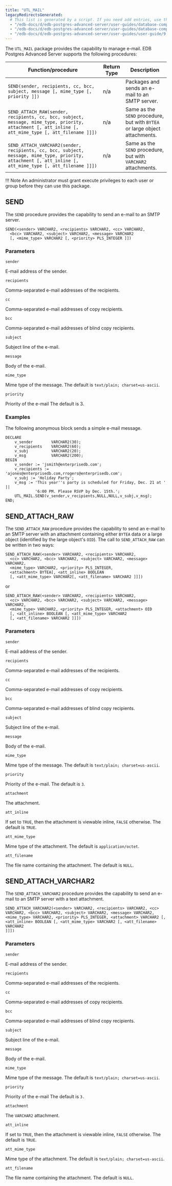 ```yaml
---
title: "UTL_MAIL"
legacyRedirectsGenerated:
  # This list is generated by a script. If you need add entries, use the `legacyRedirects` key.
  - "/edb-docs/d/edb-postgres-advanced-server/user-guides/database-compatibility-for-oracle-developers-built-in-package-guide/9.6/Database_Compatibility_for_Oracle_Developers_Built-in_Package_Guide.1.35.html"
  - "/edb-docs/d/edb-postgres-advanced-server/user-guides/database-compatibility-for-oracle-developers-guide/9.5/Database_Compatibility_for_Oracle_Developers_Guide.1.208.html"
  - "/edb-docs/d/edb-postgres-advanced-server/user-guides/user-guide/9.5/EDB_Postgres_Enterprise_Guide.1.166.html"
---
```


The `UTL_MAIL` package provides the capability to manage e-mail. EDB Postgres Advanced Server supports the following procedures:

| Function/procedure                                                                                                                                        | Return Type | Description                                                                 |
| --------------------------------------------------------------------------------------------------------------------------------------------------------- | ----------- | --------------------------------------------------------------------------- |
| `SEND(sender, recipients, cc, bcc, subject, message [, mime_type [, priority ]])`                                                                         | n/a         | Packages and sends an e-mail to an SMTP server.                             |
| `SEND_ATTACH_RAW(sender, recipients, cc, bcc, subject, message, mime_type, priority, attachment [, att_inline [, att_mime_type [, att_filename ]]])`      | n/a         | Same as the `SEND` procedure, but with `BYTEA` or large object attachments. |
| `SEND_ATTACH_VARCHAR2(sender, recipients, cc, bcc, subject, message, mime_type, priority, attachment [, att_inline [, att_mime_type [, att_filename ]]])` | n/a         | Same as the `SEND` procedure, but with `VARCHAR2` attachments.              |

!!! Note
    An administrator must grant execute privileges to each user or group before they can use this package.

## SEND

The `SEND` procedure provides the capability to send an e-mail to an SMTP server.

```text
SEND(<sender> VARCHAR2, <recipients> VARCHAR2, <cc> VARCHAR2,
  <bcc> VARCHAR2, <subject> VARCHAR2, <message> VARCHAR2
  [, <mime_type> VARCHAR2 [, <priority> PLS_INTEGER ]])
```

### Parameters

`sender`

 E-mail address of the sender.

`recipients`

 Comma-separated e-mail addresses of the recipients.

`cc`

 Comma-separated e-mail addresses of copy recipients.

`bcc`

 Comma-separated e-mail addresses of blind copy recipients.

`subject`

 Subject line of the e-mail.

`message`

 Body of the e-mail.

`mime_type`

 Mime type of the message. The default is `text/plain; charset=us-ascii`.

`priority`

 Priority of the e-mail The default is 3.

### Examples

The following anonymous block sends a simple e-mail message.

```text
DECLARE
    v_sender        VARCHAR2(30);
    v_recipients    VARCHAR2(60);
    v_subj          VARCHAR2(20);
    v_msg           VARCHAR2(200);
BEGIN
    v_sender := 'jsmith@enterprisedb.com';
    v_recipients := 'ajones@enterprisedb.com,rrogers@enterprisedb.com';
    v_subj := 'Holiday Party';
    v_msg := 'This year''s party is scheduled for Friday, Dec. 21 at ' ||
             '6:00 PM. Please RSVP by Dec. 15th.';
    UTL_MAIL.SEND(v_sender,v_recipients,NULL,NULL,v_subj,v_msg);
END;
```

## SEND_ATTACH_RAW

The `SEND_ATTACH_RAW` procedure provides the capability to send an e-mail to an SMTP server with an attachment containing either `BYTEA` data or a large object (identified by the large object's `OID`). The call to `SEND_ATTACH_RAW` can be written in two ways:

```text
SEND_ATTACH_RAW(<sender> VARCHAR2, <recipients> VARCHAR2,
  <cc> VARCHAR2, <bcc> VARCHAR2, <subject> VARCHAR2, <message> VARCHAR2,
  <mime_type> VARCHAR2, <priority> PLS_INTEGER,
  <attachment> BYTEA[, <att_inline> BOOLEAN
  [, <att_mime_type> VARCHAR2[, <att_filename> VARCHAR2 ]]])
```

or

```text
SEND_ATTACH_RAW(<sender> VARCHAR2, <recipients> VARCHAR2,
  <cc> VARCHAR2, <bcc> VARCHAR2, <subject> VARCHAR2, <message> VARCHAR2,
  <mime_type> VARCHAR2, <priority> PLS_INTEGER, <attachment> OID
  [, <att_inline> BOOLEAN [, <att_mime_type> VARCHAR2
  [, <att_filename> VARCHAR2 ]]])
```

### Parameters

`sender`

 E-mail address of the sender.

`recipients`

 Comma-separated e-mail addresses of the recipients.

`cc`

 Comma-separated e-mail addresses of copy recipients.

`bcc`

 Comma-separated e-mail addresses of blind copy recipients.

`subject`

 Subject line of the e-mail.

`message`

 Body of the e-mail.

`mime_type`

 Mime type of the message. The default is `text/plain; charset=us-ascii`.

`priority`

 Priority of the e-mail. The default is `3`.

`attachment`

 The attachment.

`att_inline`

 If set to `TRUE`, then the attachment is viewable inline, `FALSE` otherwise. The default is `TRUE`.

`att_mime_type`

 Mime type of the attachment. The default is `application/octet`.

`att_filename`

 The file name containing the attachment. The default is `NULL`.

## SEND_ATTACH_VARCHAR2

The `SEND_ATTACH_VARCHAR2` procedure provides the capability to send an e-mail to an SMTP server with a text attachment.

```text
SEND_ATTACH_VARCHAR2(<sender> VARCHAR2, <recipients> VARCHAR2, <cc>
VARCHAR2, <bcc> VARCHAR2, <subject> VARCHAR2, <message> VARCHAR2,
<mime_type> VARCHAR2, <priority> PLS_INTEGER, <attachment> VARCHAR2 [,
<att_inline> BOOLEAN [, <att_mime_type> VARCHAR2 [, <att_filename> VARCHAR2
]]])
```

### Parameters

`sender`

 E-mail address of the sender.

`recipients`

 Comma-separated e-mail addresses of the recipients.

`cc`

 Comma-separated e-mail addresses of copy recipients.

`bcc`

 Comma-separated e-mail addresses of blind copy recipients.

`subject`

 Subject line of the e-mail.

`message`

 Body of the e-mail.

`mime_type`

 Mime type of the message. The default is `text/plain; charset=us-ascii`.

`priority`

 Priority of the e-mail The default is `3.`

`attachment`

 The `VARCHAR2` attachment.

`att_inline`

 If set to `TRUE`, then the attachment is viewable inline, `FALSE` otherwise. The default is `TRUE`.

`att_mime_type`

 Mime type of the attachment. The default is `text/plain; charset=us-ascii`.

`att_filename`

 The file name containing the attachment. The default is `NULL`.
